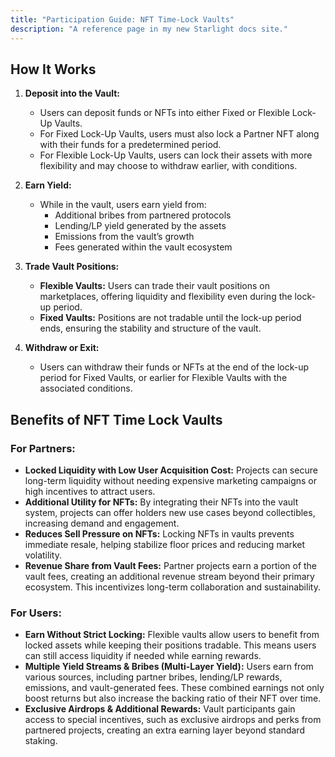 ```yaml
---
title: "Participation Guide: NFT Time-Lock Vaults"
description: "A reference page in my new Starlight docs site."
---
```


## How It Works

1. **Deposit into the Vault:**
   - Users can deposit funds or NFTs into either Fixed or Flexible Lock-Up Vaults.
   - For Fixed Lock-Up Vaults, users must also lock a Partner NFT along with their funds for a predetermined period.
   - For Flexible Lock-Up Vaults, users can lock their assets with more flexibility and may choose to withdraw earlier, with conditions.

2. **Earn Yield:**
   - While in the vault, users earn yield from:
     - Additional bribes from partnered protocols
     - Lending/LP yield generated by the assets
     - Emissions from the vault’s growth
     - Fees generated within the vault ecosystem

3. **Trade Vault Positions:**
   - **Flexible Vaults:** Users can trade their vault positions on marketplaces, offering liquidity and flexibility even during the lock-up period.
   - **Fixed Vaults:** Positions are not tradable until the lock-up period ends, ensuring the stability and structure of the vault.

4. **Withdraw or Exit:**
   - Users can withdraw their funds or NFTs at the end of the lock-up period for Fixed Vaults, or earlier for Flexible Vaults with the associated conditions.

## Benefits of NFT Time Lock Vaults

### For Partners:

- **Locked Liquidity with Low User Acquisition Cost:** Projects can secure long-term liquidity without needing expensive marketing campaigns or high incentives to attract users.
- **Additional Utility for NFTs:** By integrating their NFTs into the vault system, projects can offer holders new use cases beyond collectibles, increasing demand and engagement.
- **Reduces Sell Pressure on NFTs:** Locking NFTs in vaults prevents immediate resale, helping stabilize floor prices and reducing market volatility.
- **Revenue Share from Vault Fees:** Partner projects earn a portion of the vault fees, creating an additional revenue stream beyond their primary ecosystem. This incentivizes long-term collaboration and sustainability.

### For Users:

- **Earn Without Strict Locking:** Flexible vaults allow users to benefit from locked assets while keeping their positions tradable. This means users can still access liquidity if needed while earning rewards.
- **Multiple Yield Streams & Bribes (Multi-Layer Yield):** Users earn from various sources, including partner bribes, lending/LP rewards, emissions, and vault-generated fees. These combined earnings not only boost returns but also increase the backing ratio of their NFT over time.
- **Exclusive Airdrops & Additional Rewards:** Vault participants gain access to special incentives, such as exclusive airdrops and perks from partnered projects, creating an extra earning layer beyond standard staking.

